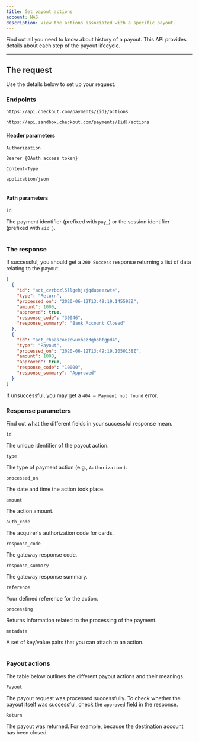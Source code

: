 ```yaml
---
title: Get payout actions
account: NAS
description: View the actions associated with a specific payout.
---
```


Find out all you need to know about history of a payout. This API provides details about each step of the payout lifecycle.

---

## The request

Use the details below to set up your request.

### Endpoints

<tabs>
<tab title="Live">
<LineCodeWrapper type="get">

`https://api.checkout.com/payments/{id}/actions`

</LineCodeWrapper>
</tab>
<tab title="Sandbox">
<LineCodeWrapper type="get">

`https://api.sandbox.checkout.com/payments/{id}/actions`

</LineCodeWrapper>
</tab>
</tabs>

#### Header parameters

<Table>
<TableHead headers={['Header', 'Value']} />
<TableBody>
<TableRow>
<TableCell>

`Authorization`

<StatusTag type="required" />

</TableCell>
<TableCell>

`Bearer {OAuth access token}`

</TableCell>
</TableRow>
<TableRow>
<TableCell>

`Content-Type`

<StatusTag type="required" />

</TableCell>
<TableCell>

`application/json`

</TableCell>
</TableRow>
</TableBody>
</Table>

#### Path parameters

<Table>
<TableHead headers={['Path', 'Value']} />
<TableBody>
<TableRow>
<TableCell>

`id`

<StatusTag type="required" />

</TableCell>
<TableCell>

The payment identifier (prefixed with `pay_`) or the session identifier (prefixed with `sid_`).

</TableCell>
</TableRow>
</TableBody>
</Table>

### The response

If successful, you should get a `200 Success` response returning a list of data relating to the payout.

```json
[
  {
    "id": "act_cvrbczl5llgehjzjqdupeezwt4",
    "type": "Return",
    "processed_on": "2020-06-12T13:49:19.145592Z",
    "amount": 1000,
    "approved": true,
    "response_code": "30046",
    "response_summary": "Bank Account Closed"
  },
  {
    "id": "act_rhpascoezcwuxbez3qhsbtgpd4",
    "type": "Payout",
    "processed_on": "2020-06-12T13:49:19.1050138Z",
    "amount": 1000,
    "approved": true,
    "response_code": "10000",
    "response_summary": "Approved"
  }
]
```

<TipBox variant="info">

If unsuccessful, you may get a `404 – Payment not found` error.

</TipBox>

### Response parameters

Find out what the different fields in your successful response mean.

<Table>
<TableHead headers={['Field name', 'Discription']} />
<TableBody>
<TableRow>
<TableCell>

`id`

<TypeTag type="string" />

</TableCell>
<TableCell>

The unique identifier of the payout action.

</TableCell>
</TableRow>
<TableRow>
<TableCell>

`type`

<TypeTag type="string" />

</TableCell>
<TableCell>

The type of payment action (e.g., `Authorization`).

</TableCell>
</TableRow>
<TableRow>
<TableCell>

`processed_on`

<TypeTag type="string" />

</TableCell>
<TableCell>

The date and time the action took place.

</TableCell>
</TableRow>
<TableRow>
<TableCell>

`amount`

<TypeTag type="integer" />

</TableCell>
<TableCell>

The action amount.

</TableCell>
</TableRow>
<TableRow>
<TableCell>

`auth_code`

<TypeTag type="string" />

</TableCell>
<TableCell>

The acquirer's authorization code for cards.

</TableCell>
</TableRow>
<TableRow>
<TableCell>

`response_code`

<TypeTag type="string" />

</TableCell>
<TableCell>

The gateway response code.

</TableCell>
</TableRow>
<TableRow>
<TableCell>

`response_summary`

<TypeTag type="string" />

</TableCell>
<TableCell>

The gateway response summary.

</TableCell>
</TableRow>
<TableRow>
<TableCell>

`reference`

<TypeTag type="string" />

</TableCell>
<TableCell>

Your defined reference for the action.

</TableCell>
</TableRow>
<TableRow>
<TableCell>

`processing`

<TypeTag type="object" />

</TableCell>
<TableCell>

Returns information related to the processing of the payment.

</TableCell>
</TableRow>
<TableRow>
<TableCell>

`metadata`

<TypeTag type="object" />

</TableCell>
<TableCell>

A set of key/value pairs that you can attach to an action.

</TableCell>
</TableRow>
</TableBody>
</Table>

### Payout actions

The table below outlines the different payout actions and their meanings.

<Table>
<TableBody>
<TableRow>
<TableCell>

`Payout`

</TableCell>
<TableCell>

The payout request was processed successfully. To check whether the payout itself was successful, check the `approved` field in the response.

</TableCell>
</TableRow>
<TableRow>
<TableCell>

`Return`

</TableCell>
<TableCell>

The payout was returned. For example, because the destination account has been closed.

</TableCell>
</TableRow>
</TableBody>
</Table>